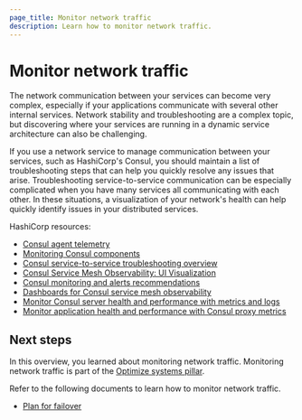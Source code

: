 ```yaml
---
page_title: Monitor network traffic
description: Learn how to monitor network traffic.
---
```


# Monitor network traffic

The network communication between your services can become very complex, especially if your applications communicate with several other internal services. Network stability and troubleshooting are a complex topic, but discovering where your services are running in a dynamic service architecture can also be challenging.

If you use a network service to manage communication between your services, such as HashiCorp's Consul, you should maintain a list of troubleshooting steps that can help you quickly resolve any issues that arise. Troubleshooting service-to-service communication can be especially complicated when you have many services all communicating with each other. In these situations, a visualization of your network's health can help quickly identify issues in your distributed services.

HashiCorp resources:

- [Consul agent telemetry](/consul/docs/monitor/telemetry/agent) 
- [Monitoring Consul components](/consul/docs/monitor)
- [Consul service-to-service troubleshooting overview](/consul/docs/troubleshoot/service-communication) 
- [Consul Service Mesh Observability: UI Visualization](/consul/docs/observe/telemetry/vm) 
- [Consul monitoring and alerts recommendations](/consul/docs/monitor/alerts)
- [Dashboards for Consul service mesh observability](/consul/docs/observe/grafana) 
- [Monitor Consul server health and performance with metrics and logs](/consul/tutorials/observe-your-network/server-metrics-and-logs)
- [Monitor application health and performance with Consul proxy metrics](/consul/tutorials/observe-your-network/proxy-metrics) 

## Next steps

In this overview, you learned about monitoring network traffic. Monitoring network traffic is part of the [Optimize systems pillar](/well-architected-framework/optimize-systems).

Refer to the following documents to learn how to monitor network traffic.

- [Plan for failover](/well-architected-framework/optimize-systems/performance-scaling/monitor-network/failover)